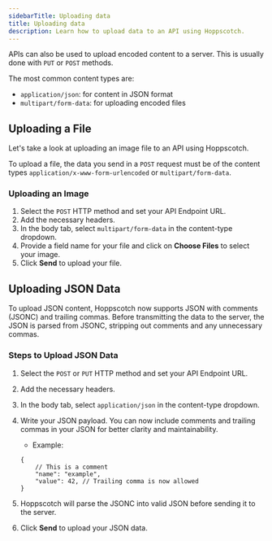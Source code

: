 ```yaml
---
sidebarTitle: Uploading data
title: Uploading data
description: Learn how to upload data to an API using Hoppscotch.
---
```


APIs can also be used to upload encoded content to a server. This is usually done with `PUT` or `POST` methods.

The most common content types are:

- `application/json`: for content in JSON format
- `multipart/form-data`: for uploading encoded files

## Uploading a File

Let's take a look at uploading an image file to an API using Hoppscotch.

To upload a file, the data you send in a `POST` request must be of the content types `application/x-www-form-urlencoded` or `multipart/form-data`.

### Uploading an Image

1. Select the `POST` HTTP method and set your API Endpoint URL.
2. Add the necessary headers.
3. In the body tab, select `multipart/form-data` in the content-type dropdown.
4. Provide a field name for your file and click on **Choose Files** to select your image.
5. Click **Send** to upload your file.

## Uploading JSON Data

To upload JSON content, Hoppscotch now supports JSON with comments (JSONC) and trailing commas. Before transmitting the data to the server, the JSON is parsed from JSONC, stripping out comments and any unnecessary commas.

### Steps to Upload JSON Data

1. Select the `POST` or `PUT` HTTP method and set your API Endpoint URL.
2. Add the necessary headers.
3. In the body tab, select `application/json` in the content-type dropdown.
4. Write your JSON payload. You can now include comments and trailing commas in your JSON for better clarity and maintainability.
    - Example:

    ```jsonc
    {
        // This is a comment
        "name": "example",
        "value": 42, // Trailing comma is now allowed
    }
    ```
5. Hoppscotch will parse the JSONC into valid JSON before sending it to the server.
6. Click **Send** to upload your JSON data.
